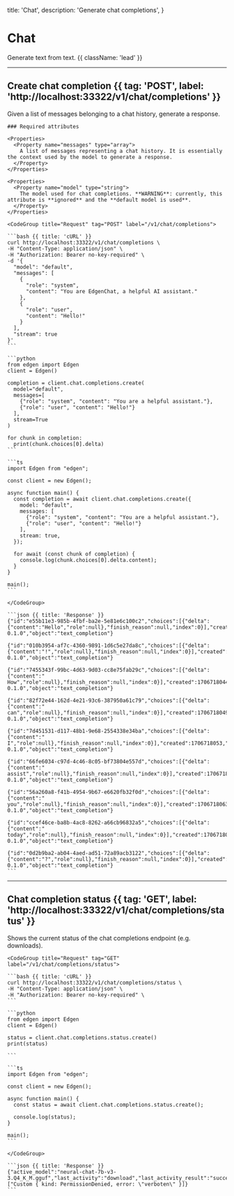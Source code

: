   title: 'Chat',
  description: 'Generate chat completions',
}

# Chat

Generate text from text. {{ className: 'lead' }}

---

## Create chat completion {{ tag: 'POST', label: 'http://localhost:33322/v1/chat/completions' }}

<Row>
  <Col>
    Given a list of messages belonging to a chat history, generate a response.

    ### Required attributes

    <Properties>
      <Property name="messages" type="array">
        A list of messages representing a chat history. It is essentially the context used by the model to generate a response.
      </Property>
    </Properties>

    <Properties>
      <Property name="model" type="string">
        The model used for chat completions. **WARNING**: currently, this attribute is **ignored** and the **default model is used**.
      </Property>
    </Properties>

  </Col>
  <Col sticky>

    <CodeGroup title="Request" tag="POST" label="/v1/chat/completions">

    ```bash {{ title: 'cURL' }}
    curl http://localhost:33322/v1/chat/completions \
    -H "Content-Type: application/json" \
    -H "Authorization: Bearer no-key-required" \
    -d '{
      "model": "default",
      "messages": [
        {
          "role": "system",
          "content": "You are EdgenChat, a helpful AI assistant."
        },
        {
          "role": "user",
          "content": "Hello!"
        }
      ],
      "stream": true
    }'
    ```

    ```python
    from edgen import Edgen
    client = Edgen()

    completion = client.chat.completions.create(
      model="default",
      messages=[
        {"role": "system", "content": "You are a helpful assistant."},
        {"role": "user", "content": "Hello!"}
      ],
      stream=True
    )

    for chunk in completion:
      print(chunk.choices[0].delta)
    ```

    ```ts
    import Edgen from "edgen";

    const client = new Edgen();

    async function main() {
      const completion = await client.chat.completions.create({
        model: "default",
        messages: [
          {"role": "system", "content": "You are a helpful assistant."},
          {"role": "user", "content": "Hello!"}
        ],
        stream: true,
      });

      for await (const chunk of completion) {
        console.log(chunk.choices[0].delta.content);
      }
    }

    main();
    ```

    </CodeGroup>

    ```json {{ title: 'Response' }}
    {"id":"e55b11e3-985b-4fbf-ba2e-5e81e6c100c2","choices":[{"delta":{"content":"Hello","role":null},"finish_reason":null,"index":0}],"created":1706718034,"model":"main","system_fingerprint":"edgen-0.1.0","object":"text_completion"}

    {"id":"010b3954-af7c-4360-9891-1d6c5e27da8c","choices":[{"delta":{"content":"!","role":null},"finish_reason":null,"index":0}],"created":1706718040,"model":"main","system_fingerprint":"edgen-0.1.0","object":"text_completion"}

    {"id":"7455343f-99bc-4d63-9d03-cc8e75fab29c","choices":[{"delta":{"content":" How","role":null},"finish_reason":null,"index":0}],"created":1706718044,"model":"main","system_fingerprint":"edgen-0.1.0","object":"text_completion"}

    {"id":"82f72e44-162d-4e21-93c6-387950a61c79","choices":[{"delta":{"content":" can","role":null},"finish_reason":null,"index":0}],"created":1706718049,"model":"main","system_fingerprint":"edgen-0.1.0","object":"text_completion"}

    {"id":"7d451531-d117-48b1-9e68-2554338e34ba","choices":[{"delta":{"content":" I","role":null},"finish_reason":null,"index":0}],"created":1706718053,"model":"main","system_fingerprint":"edgen-0.1.0","object":"text_completion"}

    {"id":"66fe6034-c97d-4c46-8c05-bf73804e557d","choices":[{"delta":{"content":" assist","role":null},"finish_reason":null,"index":0}],"created":1706718059,"model":"main","system_fingerprint":"edgen-0.1.0","object":"text_completion"}

    {"id":"56a260a8-f41b-4954-9b67-e6620fb32f0d","choices":[{"delta":{"content":" you","role":null},"finish_reason":null,"index":0}],"created":1706718063,"model":"main","system_fingerprint":"edgen-0.1.0","object":"text_completion"}

    {"id":"ccef46ce-ba8b-4ac8-8262-a66cb96832a5","choices":[{"delta":{"content":" today","role":null},"finish_reason":null,"index":0}],"created":1706718068,"model":"main","system_fingerprint":"edgen-0.1.0","object":"text_completion"}

    {"id":"0d2b9ba2-ab04-4aed-ad51-72a89acb3122","choices":[{"delta":{"content":"?","role":null},"finish_reason":null,"index":0}],"created":1706718069,"model":"main","system_fingerprint":"edgen-0.1.0","object":"text_completion"}
    ```

  </Col>
</Row>

---

## Chat completion status {{ tag: 'GET', label: 'http://localhost:33322/v1/chat/completions/status' }}

<Row>
  <Col>
    Shows the current status of the chat completions endpoint (e.g. downloads).
  </Col>
  <Col sticky>

    <CodeGroup title="Request" tag="GET" label="/v1/chat/completions/status">

    ```bash {{ title: 'cURL' }}
    curl http://localhost:33322/v1/chat/completions/status \
    -H "Content-Type: application/json" \
    -H "Authorization: Bearer no-key-required" \
    ```

    ```python
    from edgen import Edgen
    client = Edgen()

    status = client.chat.completions.status.create()
    print(status)

    ```

    ```ts
    import Edgen from "edgen";

    const client = new Edgen();

    async function main() {
      const status = await client.chat.completions.status.create();

      console.log(status);
    }

    main();
    ```

    </CodeGroup>

    ```json {{ title: 'Response' }}
    {"active_model":"neural-chat-7b-v3-3.Q4_K_M.gguf","last_activity":"download","last_activity_result":"success","completions_ongoing":false,"download_ongoing":false,"download_progress":100,"last_errors":["Custom { kind: PermissionDenied, error: \"verboten\" }]}
    ```

  </Col>
</Row>
